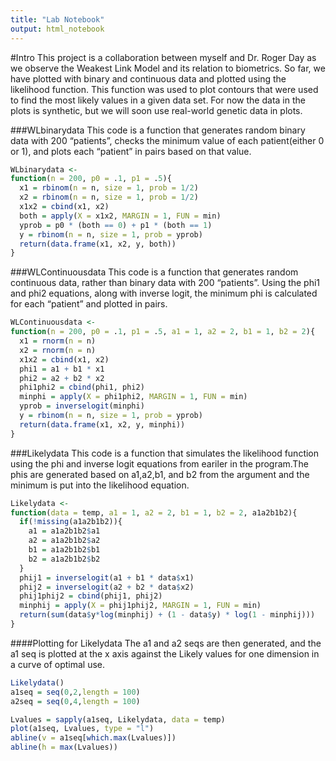 ```yaml
---
title: "Lab Notebook"
output: html_notebook
---
```

#Intro
This project is a collaboration between myself and Dr. Roger Day as we observe the Weakest Link Model and its relation to biometrics.  So far, we have plotted with binary and continuous data and plotted using the likelihood function.  This function was used to plot contours that were used to find the most likely values in a given data set.  For now the data in the plots is synthetic, but we will soon use real-world genetic data in plots. 


###WLbinarydata
This code is a function that generates random binary data with 200 "patients", checks the minimum value of each patient(either 0 or 1), and plots each "patient" in pairs based on that value.
```r
WLbinarydata <-
function(n = 200, p0 = .1, p1 = .5){
  x1 = rbinom(n = n, size = 1, prob = 1/2)
  x2 = rbinom(n = n, size = 1, prob = 1/2)
  x1x2 = cbind(x1, x2)
  both = apply(X = x1x2, MARGIN = 1, FUN = min)
  yprob = p0 * (both == 0) + p1 * (both == 1)
  y = rbinom(n = n, size = 1, prob = yprob)
  return(data.frame(x1, x2, y, both))
}
```

###WLContinuousdata
This code is a function that generates random continuous data, rather than binary data with 200 "patients".  Using the phi1 and phi2 equations, along with inverse logit, the minimum phi is calculated for each "patient" and plotted in pairs.
```r
WLContinuousdata <-
function(n = 200, p0 = .1, p1 = .5, a1 = 1, a2 = 2, b1 = 1, b2 = 2){
  x1 = rnorm(n = n)
  x2 = rnorm(n = n)
  x1x2 = cbind(x1, x2)
  phi1 = a1 + b1 * x1
  phi2 = a2 + b2 * x2
  phi1phi2 = cbind(phi1, phi2)
  minphi = apply(X = phi1phi2, MARGIN = 1, FUN = min)
  yprob = inverselogit(minphi)
  y = rbinom(n = n, size = 1, prob = yprob)
  return(data.frame(x1, x2, y, minphi))
}
```

###Likelydata
This code is a function that simulates the likelihood function using the phi and inverse logit equations from eariler in the program.The phis are generated based on a1,a2,b1, and b2 from the argument and the minimum is put into the likelihood equation.

```r
Likelydata <-
function(data = temp, a1 = 1, a2 = 2, b1 = 1, b2 = 2, a1a2b1b2){
  if(!missing(a1a2b1b2)){
    a1 = a1a2b1b2$a1
    a2 = a1a2b1b2$a2
    b1 = a1a2b1b2$b1
    b2 = a1a2b1b2$b2
  }
  phij1 = inverselogit(a1 + b1 * data$x1)
  phij2 = inverselogit(a2 + b2 * data$x2)
  phij1phij2 = cbind(phij1, phij2)
  minphij = apply(X = phij1phij2, MARGIN = 1, FUN = min)
  return(sum(data$y*log(minphij) + (1 - data$y) * log(1 - minphij)))
}
```

####Plotting for Likelydata
The a1 and a2 seqs are then generated, and the a1 seq is plotted at the x axis against the Likely values for one dimension in a curve of optimal use.
```r
Likelydata()
a1seq = seq(0,2,length = 100)
a2seq = seq(0,4,length = 100)

Lvalues = sapply(a1seq, Likelydata, data = temp)
plot(a1seq, Lvalues, type = "l")
abline(v = a1seq[which.max(Lvalues)])
abline(h = max(Lvalues))
```

